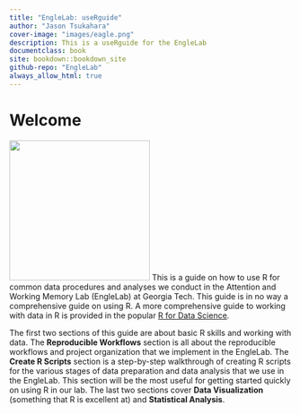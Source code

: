 ```yaml
--- 
title: "EngleLab: useRguide"
author: "Jason Tsukahara"
cover-image: "images/eagle.png"
description: This is a useRguide for the EngleLab
documentclass: book
site: bookdown::bookdown_site
github-repo: "EngleLab"
always_allow_html: true
---
```


# Welcome {-}

<img src="images/eagle.png" width="250" height="250" class="cover"/> This is a guide on how to use R for common data procedures and analyses we conduct in the Attention and Working Memory Lab (EngleLab) at Georgia Tech. This guide is in no way a comprehensive guide on using R. A more comprehensive guide to working with data in R is provided in the popular <a href="https://r4ds.had.co.nz" target="_blank">R for Data Science</a>. 

The first two sections of this guide are about basic R skills and working with data. The **Reproducible Workflows** section is all about the reproducible workflows and project organization that we implement in the EngleLab. The **Create R Scripts** section is a step-by-step walkthrough of creating R scripts for the various stages of data preparation and data analysis that we use in the EngleLab. This section will be the most useful for getting started quickly on using R in our lab. The last two sections cover **Data Visualization** (something that R is excellent at) and **Statistical Analysis**.